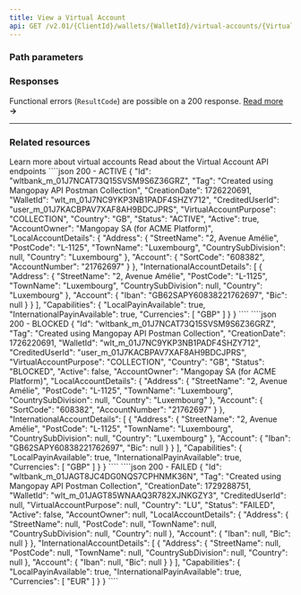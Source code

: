 ```yaml
---
title: View a Virtual Account
api: GET /v2.01/{ClientId}/wallets/{WalletId}/virtual-accounts/{VirtualAccountId}
---
```






### Path parameters

<WalletId />

<VirtualAccountId />

### Responses

<AccordionGroup>

<Accordion title="200" defaultOpen>

<IdResponse />
<Tag2Response />
<CreationDateResponse />
<WalletId1Response />
<CreditedUserId5Response />
<VirtualAccountPurposeResponse />
<Country_VirtualAccountResponse />
<Status_VirtualAccountResponse />
<Active_VirtualAccountResponse />
<AccountOwnerResponse />
<LocalAccountDetails_VirtualAccountResponse />
<InternationalAccountDetails_VirtualAccountResponse />
<CapabilitiesResponse />

</Accordion>

</AccordionGroup>

Functional errors (`ResultCode`) are possible on a 200 response. <a href="/guides/payment-methods/banking/virtual-account#errors">Read more</a> **&rarr;**

---


### Related resources

<CardGroup cols={2}>
<Card
  title="Guide"
  href="/guides/payment-methods/banking/virtual-account"
>
Learn more about virtual accounts
</Card>
<Card
  title="Virtual Account object"
  href="/api-reference/virtual-accounts/virtual-account-object"
>
Read about the Virtual Account API endpoints
</Card>
</CardGroup>


<ResponseExample>
````json 200 - ACTIVE
{
    "Id": "wltbank_m_01J7NCAT73Q15SVSM9S6Z36GRZ",
    "Tag": "Created using Mangopay API Postman Collection",
    "CreationDate": 1726220691,
    "WalletId": "wlt_m_01J7NC9YKP3NB1PADF4SHZY712",
    "CreditedUserId": "user_m_01J7KACBPAV7XAF8AH9BDCJPRS",
    "VirtualAccountPurpose": "COLLECTION",
    "Country": "GB",
    "Status": "ACTIVE",
    "Active": true,
    "AccountOwner": "Mangopay SA (for ACME Platform)",
    "LocalAccountDetails": {
        "Address": {
            "StreetName": "2, Avenue Amélie",
            "PostCode": "L-1125",
            "TownName": "Luxembourg",
            "CountrySubDivision": null,
            "Country": "Luxembourg"
        },
        "Account": {
            "SortCode": "608382",
            "AccountNumber": "21762697"
        }
    },
    "InternationalAccountDetails": [
        {
            "Address": {
                "StreetName": "2, Avenue Amélie",
                "PostCode": "L-1125",
                "TownName": "Luxembourg",
                "CountrySubDivision": null,
                "Country": "Luxembourg"
            },
            "Account": {
                "Iban": "GB62SAPY60838221762697",
                "Bic": null
            }
        }
    ],
    "Capabilities": {
        "LocalPayinAvailable": true,
        "InternationalPayinAvailable": true,
        "Currencies": [
            "GBP"
        ]
    }
}
````
````json 200 - BLOCKED
{
    "Id": "wltbank_m_01J7NCAT73Q15SVSM9S6Z36GRZ",
    "Tag": "Created using Mangopay API Postman Collection",
    "CreationDate": 1726220691,
    "WalletId": "wlt_m_01J7NC9YKP3NB1PADF4SHZY712",
    "CreditedUserId": "user_m_01J7KACBPAV7XAF8AH9BDCJPRS",
    "VirtualAccountPurpose": "COLLECTION",
    "Country": "GB",
    "Status": "BLOCKED",
    "Active": false,
    "AccountOwner": "Mangopay SA (for ACME Platform)",
    "LocalAccountDetails": {
        "Address": {
            "StreetName": "2, Avenue Amélie",
            "PostCode": "L-1125",
            "TownName": "Luxembourg",
            "CountrySubDivision": null,
            "Country": "Luxembourg"
        },
        "Account": {
            "SortCode": "608382",
            "AccountNumber": "21762697"
        }
    },
    "InternationalAccountDetails": [
        {
            "Address": {
                "StreetName": "2, Avenue Amélie",
                "PostCode": "L-1125",
                "TownName": "Luxembourg",
                "CountrySubDivision": null,
                "Country": "Luxembourg"
            },
            "Account": {
                "Iban": "GB62SAPY60838221762697",
                "Bic": null
            }
        }
    ],
    "Capabilities": {
        "LocalPayinAvailable": true,
        "InternationalPayinAvailable": true,
        "Currencies": [
            "GBP"
        ]
    }
}
````
````json 200 - FAILED
{
    "Id": "wltbank_m_01JAGT8JC4DG0NQS7CPHNMK36N",
    "Tag": "Created using Mangopay API Postman Collection",
    "CreationDate": 1729288751,
    "WalletId": "wlt_m_01JAGT85WNAAQ3R782XJNKGZY3",
    "CreditedUserId": null,
    "VirtualAccountPurpose": null,
    "Country": "LU",
    "Status": "FAILED",
    "Active": false,
    "AccountOwner": null,
    "LocalAccountDetails": {
        "Address": {
            "StreetName": null,
            "PostCode": null,
            "TownName": null,
            "CountrySubDivision": null,
            "Country": null
        },
        "Account": {
            "Iban": null,
            "Bic": null
        }
    },
    "InternationalAccountDetails": [
        {
            "Address": {
                "StreetName": null,
                "PostCode": null,
                "TownName": null,
                "CountrySubDivision": null,
                "Country": null
            },
            "Account": {
                "Iban": null,
                "Bic": null
            }
        }
    ],
    "Capabilities": {
        "LocalPayinAvailable": true,
        "InternationalPayinAvailable": true,
        "Currencies": [
            "EUR"
        ]
    }
}
````
</ResponseExample>

<RequestExample>

<RestGetNoBody />
<PhpViewVirtualAccount />
<NodeViewVirtualAccount />
<RubyViewVirtualAccount />

</RequestExample>